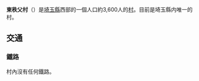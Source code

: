 {{日本町村|
自治體名=東秩父|
町村=村|
圖像=[[File:Michinoeki-Washinosato-Higashichichibu2.JPG|240px]]|
圖像說明=[[道之驛|道之驛]][[和紙|和紙]]之鄉東秩父|
町村章=[[File:Emblem_of_Higashichichibu,_Saitama.svg|100px]]|
日文原名=東秩父村|
平假名=ひがしちちぶむら|
羅馬字拼音=Higashichichibu-mura|
都道府縣=埼玉縣|
支廳=|
郡=秩父郡|
編號=11369-4|
面積=27.17|
邊界未定=|
人口=3,662|
統計時間=2007年8月1日|
自治體=[[秩父市|秩父市]]、[[神流町|神流町]]、[[上野村|上野村]]|
樹=|
花=|
鳥=|
其他象徵物=|
其他象徵=|
郵遞區號=353-0375|
所在地=秩父郡東秩父村大字御堂634番地|
電話號碼=493-82-1221|
外部連結=http://www.vill.higashichichibu.saitama.jp/|
經度=|
緯度=|
地圖=|
註記=
}}
'''東秩父村'''（{{jpn|j=東秩父村|hg=ひがしちちぶむら|rm=Higashichichibu mura|f=y}}）是[[埼玉縣|埼玉縣]]西部的一個人口約3,600人的[[村|村]]。目前是埼玉縣内唯一的村。
== 交通 ==
=== 鐵路 ===
村內沒有任何鐵路。
{{Authority control}}
{{日本地理小作品}}

{{埼玉縣}}